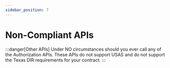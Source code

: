 ```yaml
---
sidebar_position: 7
---
```


# Non-Compliant APIs

:::danger[Other APIs]
Under NO circumstances should you ever call any of the Authorization APIs. These APIs do not support
USAS and do not support the Texas DIR requirements for your contract.
:::